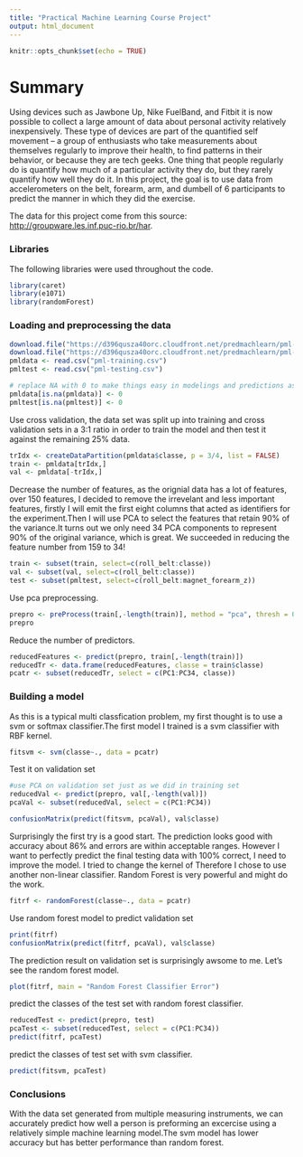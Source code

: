 ```yaml
---
title: "Practical Machine Learning Course Project"
output: html_document
---
```


```r
knitr::opts_chunk$set(echo = TRUE)
```

# Summary

Using devices such as Jawbone Up, Nike FuelBand, and Fitbit it is now possible to collect a large amount of data about personal activity relatively inexpensively. These type of devices are part of the quantified self movement – a group of enthusiasts who take measurements about themselves regularly to improve their health, to find patterns in their behavior, or because they are tech geeks. One thing that people regularly do is quantify how much of a particular activity they do, but they rarely quantify how well they do it. In this project, the goal is to use data from accelerometers on the belt, forearm, arm, and dumbell of 6 participants to predict the manner in which they did the exercise.

The data for this project come from this source: <http://groupware.les.inf.puc-rio.br/har>. 


### Libraries 
The following libraries were used throughout the code.
```r
library(caret)
library(e1071)
library(randomForest)
```

### Loading and preprocessing the data

```r
download.file("https://d396qusza40orc.cloudfront.net/predmachlearn/pml-training.csv", "pml-training.csv")
download.file("https://d396qusza40orc.cloudfront.net/predmachlearn/pml-training.csv", "pml-training.csv")
pmldata <- read.csv("pml-training.csv")
pmltest <- read.csv("pml-testing.csv")

# replace NA with 0 to make things easy in modelings and predictions as there are a lot of NAs in the data set
pmldata[is.na(pmldata)] <- 0
pmltest[is.na(pmltest)] <- 0
```

Use cross validation, the data set was split up into training and cross validation sets in a 3:1 ratio in order to train the model and then test it against the remaining 25% data.


```r
trIdx <- createDataPartition(pmldata$classe, p = 3/4, list = FALSE)
train <- pmldata[trIdx,]
val <- pmldata[-trIdx,]
```

Decrease the number of features, as the orignial data has a lot of features, over 150 features, I decided to remove the irrevelant and less important features, firstly I will emit the first eight columns that acted as identifiers for the experiment.Then I will use PCA to select the features that retain 90% of the variance.It turns out we only need 34 PCA components to represent 90% of the original variance, which is great. We succeeded in reducing the feature number from 159 to 34!

```r
train <- subset(train, select=c(roll_belt:classe))
val <- subset(val, select=c(roll_belt:classe))
test <- subset(pmltest, select=c(roll_belt:magnet_forearm_z))
```
Use pca preprocessing.
```r
prepro <- preProcess(train[,-length(train)], method = "pca", thresh = 0.9)
prepro

```

Reduce the number of predictors.
```r
reducedFeatures <- predict(prepro, train[,-length(train)])
reducedTr <- data.frame(reducedFeatures, classe = train$classe)
pcatr <- subset(reducedTr, select = c(PC1:PC34, classe))

```

### Building a model
As this is a typical multi classfication problem, my first thought is to use a svm or softmax classifier.The first model I trained is a svm classifier with RBF kernel. 

```r
fitsvm <- svm(classe~., data = pcatr)
```

Test it on validation set

```r
#use PCA on validation set just as we did in training set
reducedVal <- predict(prepro, val[,-length(val)])
pcaVal <- subset(reducedVal, select = c(PC1:PC34))
```

```r
confusionMatrix(predict(fitsvm, pcaVal), val$classe)
```

Surprisingly the first try is a good start. The prediction looks good with accuracy about 86% and errors are within acceptable ranges. However I want to perfectly predict the final testing data with 100% correct, I need to improve the model. I tried to change the kernel of Therefore I chose to use another non-linear classifier. Random Forest is very powerful and might do the work.

```r
fitrf <- randomForest(classe~., data = pcatr)
```
Use random forest model to predict validation set
```r
print(fitrf)
confusionMatrix(predict(fitrf, pcaVal), val$classe)

```

The prediction result on validation set is surprisingly awsome to me. Let's see the random forest model.

```r
plot(fitrf, main = "Random Forest Classifier Error")
```


predict the classes of the test set with random forest classifier.

```r
reducedTest <- predict(prepro, test)
pcaTest <- subset(reducedTest, select = c(PC1:PC34))
predict(fitrf, pcaTest)

```

predict the classes of test set with svm classifier.
```r
predict(fitsvm, pcaTest)
```


### Conclusions
With the data set generated from multiple measuring instruments, we can accurately predict how well a person is preforming an excercise using a relatively simple machine learning model.The svm model has lower accuracy but has better performance than random forest.

